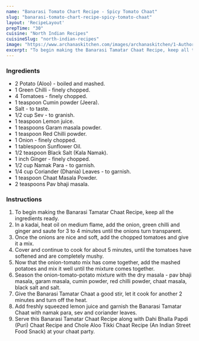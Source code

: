 ---
name: "Banarasi Tomato Chart Recipe - Spicy Tomato Chaat"
slug: "banarasi-tomato-chart-recipe-spicy-tomato-chaat"
layout: 'RecipeLayout'
prepTime: "30"
cuisine: "North Indian Recipes"
cuisineSlug: "north-indian-recipes"
image: "https://www.archanaskitchen.com/images/archanaskitchen/1-Author/sneha-archanaskitchen.com/Banarasi_Tamatar_Chaat_Recipe.jpg"
excerpt: "To begin making the Banarasi Tamatar Chaat Recipe, keep all the ingredients ready"
---

### Ingredients

- 2 Potato (Aloo) - boiled and mashed.
- 1 Green Chilli - finely chopped.
- 4 Tomatoes - finely chopped.
- 1 teaspoon Cumin powder (Jeera).
- Salt - to taste.
- 1/2 cup Sev - to granish.
- 1 teaspoon Lemon juice.
- 1 teaspoons Garam masala powder.
- 1 teaspoon Red Chilli powder.
- 1 Onion - finely chopped.
- 1 tablespoon Sunflower Oil.
- 1/2 teaspoon Black Salt (Kala Namak).
- 1 inch Ginger - finely chopped.
- 1/2 cup Namak Para - to garnish.
- 1/4 cup Coriander (Dhania) Leaves - to garnish.
- 1 teaspoon Chaat Masala Powder.
- 2 teaspoons Pav bhaji masala.

### Instructions

1. To begin making the Banarasi Tamatar Chaat Recipe, keep all the ingredients ready.
1. In a kadai, heat oil on medium flame, add the onion, green chilli and ginger and saute for 3 to 4 minutes until the onions turn transparent.
1. Once the onions are nice and soft, add the chopped tomatoes and give it a mix.
1. Cover and continue to cook for about 5 minutes, until the tomatoes have softened and are completely mushy.
1. Now that the onion-tomato mix has come together, add the mashed potatoes and mix it well until the mixture comes together.
1. Season the onion-tomato-potato mixture with the dry masala - pav bhaji masala, garam masala, cumin powder, red chilli powder, chaat masala, black salt and salt.
1. Give the Banarasi Tamatar Chaat a good stir, let it cook for another 2 minutes and turn off the heat.
1. Add freshly squeezed lemon juice and garnish the Banarasi Tamatar Chaat with namak para, sev and coriander leaves.
1. Serve this Banarasi Tamatar Chaat Recipe along with Dahi Bhalla Papdi (Puri) Chaat Recipe and Chole Aloo Tikki Chaat Recipe (An Indian Street Food Snack) at your chaat party.
